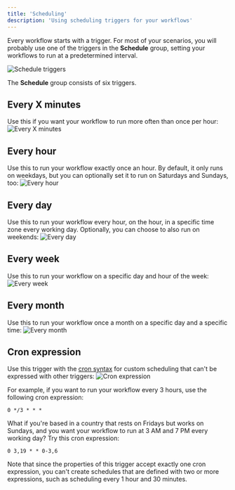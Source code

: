 ```yaml
---
title: 'Scheduling'
description: 'Using scheduling triggers for your workflows'
---
```


Every workflow starts with a trigger. For most of your scenarios, you will probably use one of the triggers in the **Schedule** group, setting your workflows to run at a predetermined interval.

![Schedule triggers](/images/scheduling-triggers.png)

The **Schedule** group consists of six triggers.

## Every X minutes
Use this if you want your workflow to run more often than once per hour:
![Every X minutes](/images/scheduling-every-x-minutes.png)

## Every hour
Use this to run your workflow exactly once an hour. By default, it only runs on weekdays, but you can optionally set it to run on Saturdays and Sundays, too:
![Every hour](/images/scheduling-every-hour.png)

## Every day
Use this to run your workflow every hour, on the hour, in a specific time zone every working day. Optionally, you can choose to also run on weekends:
![Every day](/images/scheduling-every-day.png)

## Every week
Use this to run your workflow on a specific day and hour of the week:
![Every week](/images/scheduling-every-week.png)

## Every month
Use this to run your workflow once a month on a specific day and a specific time:
![Every month](/images/scheduling-every-month.png)

## Cron expression
Use this trigger with the [cron syntax](https://www.baeldung.com/cron-expressions) for custom scheduling that can't be expressed with other triggers:
![Cron expression](/images/scheduling-cron.png)

For example, if you want to run your workflow every 3 hours, use the following cron expression:
```cronexp
0 */3 * * *
```

What if you're based in a country that rests on Fridays but works on Sundays, and you want your workflow to run at 3 AM and 7 PM every working day? Try this cron expression:

```cronexp
0 3,19 * * 0-3,6
```

Note that since the properties of this trigger accept exactly one cron expression, you can't create schedules that are defined with two or more expressions, such as scheduling every 1 hour and 30 minutes.
